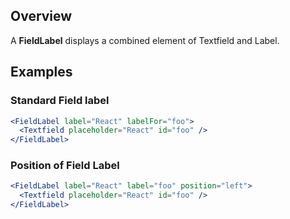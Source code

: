 
## Overview

A **FieldLabel** displays a combined element of Textfield and Label.

## Examples

### Standard Field label

<FieldLabel label="React" labelFor="foo">
  <Textfield placeholder="React" id="foo" />
</FieldLabel>

```jsx
<FieldLabel label="React" labelFor="foo">
  <Textfield placeholder="React" id="foo" />
</FieldLabel>
```


### Position of Field Label

<FieldLabel label="React" label="foo" position="left">
  <Textfield placeholder="React" id="foo" />
</FieldLabel>

```jsx
<FieldLabel label="React" label="foo" position="left">
  <Textfield placeholder="React" id="foo" />
</FieldLabel>
```
